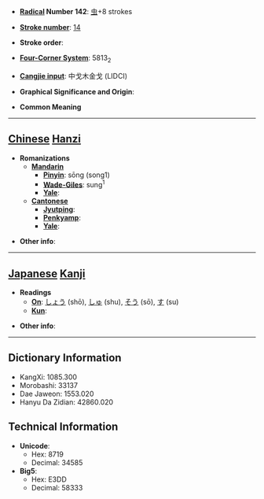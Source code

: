 * '''[[Wiktionary:Chinese radical index| Radical]] Number 142''': [[Wiktionary:Chinese radical index 虫|虫]]+8 strokes

* '''[[Wiktionary:Chinese total strokes index|Stroke number]]''': [[Wiktionary:Chinese total strokes index 14|14]]

* '''Stroke order''': 

* '''[[Wiktionary:Chinese four corner index|Four-Corner System]]''': 5813<sub>2</sub>

* '''[[Wiktionary:Chinese Cangjie index|Cangjie input]]''': 中戈木金戈 (LIDCI)

* '''Graphical Significance and Origin''': 

* '''Common Meaning'''

----

== [[Chinese]] [[Hanzi]] ==

* '''Romanizations'''
** '''[[Mandarin]]'''
*** '''[[Pinyin]]''': sōng (song1)
*** '''[[Wade-Giles]]''': sung<sup>1</sup>
*** '''[[Yale]]''': 
** '''[[Cantonese]]'''
*** '''[[Jyutping]]''':
*** '''[[Penkyamp]]''': 
*** '''[[Yale]]''': 

* '''Other info''': 

----

== [[Japanese]] [[Kanji]] ==

* '''Readings'''
** '''[[On]]''': [[しょう]] (shō), [[しゅ]] (shu), [[そう]] (sō), [[す]] (su)
** '''[[Kun]]''': 

* '''Other info''':  

----

== Dictionary Information ==

* KangXi: 1085.300
* Morobashi: 33137
* Dae Jaweon: 1553.020
* Hanyu Da Zidian: 42860.020

== Technical Information ==

* '''Unicode''':
** Hex: 8719
** Decimal: 34585
* '''Big5''':
** Hex: E3DD
** Decimal: 58333